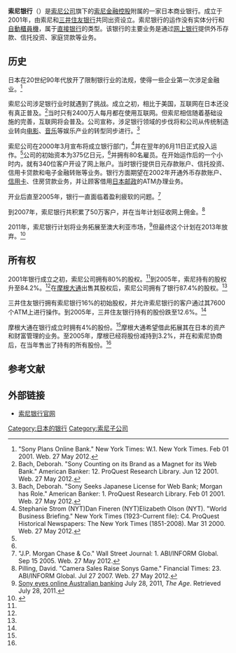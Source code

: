{{Bank Financial Information
| name                          = 索尼银行
| else_name                     = {{lang|ja|ソニー銀行株式会社}}<br>Sony Bank Inc.
| image                         = 
| logo                          = File:Sony Bank logo.svg
| full_name                     = 
| abbreviated_name              = 
| slogan                        = 
| market_information            = 非上市
| isin_code                     = 
| swift_code                    = SNYBJPJT
| iban_code                     =
| finance_code_list             = 日本的銀行列表
| finance_code                  = 0035
| open_date                     = 2001年4月2日
| closing_date                  =
| zip_code                      = 〒101-0054
| location                      = [[日本|日本]]<br/>[[東京都|東京都]][[千代田區|千代田區]][[神田锦町|神田锦町]]三丁目26番地
| key_people                    = 伊藤裕（社长）
| capital                       = 
| revenue                       = 
| major_shareholder             = [[索尼金融控股|索尼金融控股]]（100.00%）
| homepage                      = {{URL|https://sonybank.net}}<br/>{{URL|https://moneykit.net}}
| footnotes                     = 
| width                         = 360px
}}
​'''索尼银行'''（{{jpn|j=ソニー銀行|hg=ソニーバンク}}）是[[索尼公司|索尼公司]]旗下的[[索尼金融控股|索尼金融控股]]附属的一家日本商业银行。成立于2001年，由索尼和[[三井住友银行|三井住友银行]]共同出资设立。索尼银行的运作没有实体分行和[[自動櫃員機|自動櫃員機]]，属于[[直接银行|直接银行]]的类型。该银行的主要业务是通过[[网上银行|网上银行]]提供外币存款、信托投资、家庭贷款等业务。

== 历史 ==
日本在20世纪90年代放开了限制银行业的法规，使得一些企业第一次涉足金融业。<ref name="NYT 2001">"Sony Plans Online Bank." New York Times: W.1. New York Times. Feb 01 2001. Web. 27 May 2012.</ref>

索尼公司涉足银行业时就遇到了挑战。成立之初，相比于美国，互联网在日本还没有真正普及。<ref name="Bach">Bach, Deborah. "Sony Counting on its Brand as a Magnet for its Web Bank." American Banker: 12. ProQuest Research Library. Jun 12 2001. Web. 27 May 2012.</ref>当时只有2400万人每月都在使用互联网。但索尼相信随着基础设施的完善，互联网将会普及。公司宣称，涉足银行领域的步伐将和公司从传统制造业转向[[索尼影视娱乐|电影]]、[[索尼音樂娛樂|音乐]]等娱乐产业的转型同步进行。<ref name="2001 Feb 1">Bach, Deborah. "Sony Seeks Japanese License for Web Bank; Morgan has Role." American Banker: 1. ProQuest Research Library. Feb 01 2001. Web. 27 May 2012.</ref>

索尼公司在2000年3月宣布将成立银行部门，<ref name="Strom">Stephanie Strom (NYT)Dan Fineren (NYT)Elizabeth Olson (NYT). "World Business Briefing." New York Times (1923-Current file): C4. ProQuest Historical Newspapers: The New York Times (1851-2008). Mar 31 2000. Web. 27 May 2012.</ref>并在翌年的6月11日正式投入运作。<ref name="Bach" />公司的初始资本为375亿日元，<ref name="Strom" />并拥有80名雇员。在开始运作后的一个小时内，就有340位客户开设了网上账户。当时银行提供日元存款账户、信托投资、信用卡贷款和电子金融转账等业务。银行方面期望在2002年开通外币存款账户、[[信用卡|信用卡]]、住房贷款业务，并让顾客借用[[邮贮银行|日本邮政]]的ATM办理业务。

开业后直至2005年，银行一直面临着盈利疲软的问题。<ref name="WSJ 2005">"J.P. Morgan Chase & Co." Wall Street Journal: 1. ABI/INFORM Global. Sep 15 2005. Web. 27 May 2012.</ref>

到2007年，索尼银行共积累了50万客户，并在当年计划征收网上佣金。<ref name="Pilling">Pilling, David. "Camera Sales Raise Sonys Game." Financial Times: 23. ABI/INFORM Global. Jul 27 2007. Web. 27 May 2012.</ref> 

2011年，索尼银行计划将业务拓展至澳大利亚市场，<ref>[http://www.theage.com.au/business/sony-eyes-online-australian-banking-20110728-1i1iu.html Sony eyes online Australian banking] July 28, 2011, ''The Age''. Retrieved July 28, 2011.</ref>但最终这个计划在2013年放弃。<ref>{{cite news |url=http://www.heraldsun.com.au/business/japanese-giant-sony-axes-plan-to-set-up-online-home-loan-business-in-australia/story-fni0dcne-1226805789978 |title=Japanese giant Sony axes plan to set up online home loan business in Australia |publisher=Herald Sun |date=January 20, 2014}}</ref>

== 所有权 ==
2001年银行成立之初，索尼公司拥有80%的股权。<ref name="Bach" />到2005年，索尼持有的股权升至84.2%。<ref name="WSJ 2005" />在[[摩根大通|摩根大通]]出售其股权后，索尼公司拥有了银行87.4%的股权。<ref name="WSJ 2005" />

三井住友银行拥有索尼银行16%的初始股权，并允许索尼银行的客户通过其7600个ATM上进行操作。到2005年，三井住友银行持有的股份跌至12.6%。<ref name="WSJ 2005" />

摩根大通在银行成立时拥有4%的股份。<ref name="Bach" />摩根大通希望借此拓展其在日本的资产和财富管理的业务。至2005年，摩根已经将股份减持到3.2%，并在和索尼协商后，在当年售出了持有的所有股份。<ref name="WSJ 2005" />

== 参考文献 ==
{{Div col}}
{{reflist}}
{{Div col end}}

== 外部链接 ==
*[https://sonybank.net 索尼银行官网]

{{Sony品牌}}
[[Category:日本的银行|Category:日本的银行]]
[[Category:索尼子公司|Category:索尼子公司]]